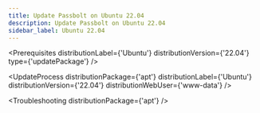 ```yaml
---
title: Update Passbolt on Ubuntu 22.04
description: Update Passbolt on Ubuntu 22.04
sidebar_label: Ubuntu 22.04
---
```



<Prerequisites
  distributionLabel={'Ubuntu'}
  distributionVersion={'22.04'}
  type={'updatePackage'}
/>

<UpdateProcess 
  distributionPackage={'apt'}
  distributionLabel={'Ubuntu'}
  distributionVersion={'22.04'} 
  distributionWebUser={'www-data'}
/>

<Troubleshooting distributionPackage={'apt'} />

<InCaseOfIssues />